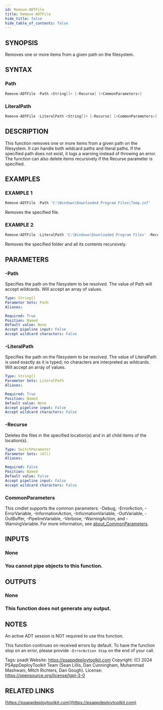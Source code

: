 ```yaml
---
id: Remove-ADTFile
title: Remove-ADTFile
hide_title: false
hide_table_of_contents: false
---
```


## SYNOPSIS

Removes one or more items from a given path on the filesystem.

## SYNTAX

### Path

```powershell
Remove-ADTFile -Path <String[]> [-Recurse] [<CommonParameters>]
```

### LiteralPath

```powershell
Remove-ADTFile -LiteralPath <String[]> [-Recurse] [<CommonParameters>]
```

## DESCRIPTION

This function removes one or more items from a given path on the filesystem.
It can handle both wildcard paths and literal paths.
If the specified path does not exist, it logs a warning instead of throwing an error.
The function can also delete items recursively if the Recurse parameter is specified.

## EXAMPLES

### EXAMPLE 1

```powershell
Remove-ADTFile -Path 'C:\Windows\Downloaded Program Files\Temp.inf'
```

Removes the specified file.

### EXAMPLE 2

```powershell
Remove-ADTFile -LiteralPath 'C:\Windows\Downloaded Program Files' -Recurse
```

Removes the specified folder and all its contents recursively.

## PARAMETERS

### -Path

Specifies the path on the filesystem to be resolved.
The value of Path will accept wildcards.
Will accept an array of values.

```yaml
Type: String[]
Parameter Sets: Path
Aliases:

Required: True
Position: Named
Default value: None
Accept pipeline input: False
Accept wildcard characters: False
```

### -LiteralPath

Specifies the path on the filesystem to be resolved.
The value of LiteralPath is used exactly as it is typed; no characters are interpreted as wildcards.
Will accept an array of values.

```yaml
Type: String[]
Parameter Sets: LiteralPath
Aliases:

Required: True
Position: Named
Default value: None
Accept pipeline input: False
Accept wildcard characters: False
```

### -Recurse

Deletes the files in the specified location(s) and in all child items of the location(s).

```yaml
Type: SwitchParameter
Parameter Sets: (All)
Aliases:

Required: False
Position: Named
Default value: False
Accept pipeline input: False
Accept wildcard characters: False
```

### CommonParameters

This cmdlet supports the common parameters: -Debug, -ErrorAction, -ErrorVariable, -InformationAction, -InformationVariable, -OutVariable, -OutBuffer, -PipelineVariable, -Verbose, -WarningAction, and -WarningVariable. For more information, see [about_CommonParameters](http://go.microsoft.com/fwlink/?LinkID=113216).

## INPUTS

### None

### You cannot pipe objects to this function.
## OUTPUTS

### None

### This function does not generate any output.
## NOTES
An active ADT session is NOT required to use this function.

This function continues on received errors by default.
To have the function stop on an error, please provide `-ErrorAction Stop` on the end of your call.

Tags: psadt
Website: https://psappdeploytoolkit.com
Copyright: (C) 2024 PSAppDeployToolkit Team (Sean Lillis, Dan Cunningham, Muhammad Mashwani, Mitch Richters, Dan Gough).
License: https://opensource.org/license/lgpl-3-0

## RELATED LINKS

[https://psappdeploytoolkit.com](https://psappdeploytoolkit.com)
